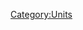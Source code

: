 {{Unit
| name = Catapult
| image = N/A
| type = {{TypeLink|type=Ranged}}
| hp = 150
| dps = 33
| trait = +10% to HP of {{TypeLink|type=Grunt}} troops for each Catapult on the battlefield, up to 100%.
| produced_by = [[Catapult Factory]]
}}

[[Category:Units]]